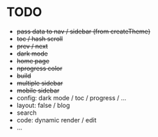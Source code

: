 # TODO

- ~~pass data to nav / sidebar (from createTheme)~~
- ~~toc / hash scroll~~
- ~~prev / next~~
- ~~dark mode~~
- ~~home page~~
- ~~nprogress color~~
- ~~build~~
- ~~multiple sidebar~~
- ~~mobile sidebar~~
- config: dark mode / toc / progress / ...
- layout: false / blog
- search
- code: dynamic render / edit
- ...
